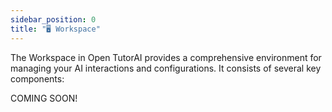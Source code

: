 ```yaml
---
sidebar_position: 0
title: "🖥️ Workspace"
---
```


The Workspace in Open TutorAI provides a comprehensive environment for managing your AI interactions and configurations. It consists of several key components:

COMING SOON!